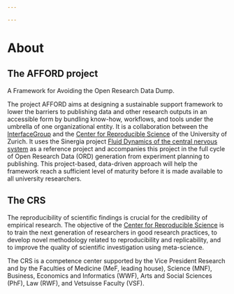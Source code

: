 ```yaml
---

---
```


# About {.unnumbered}

## The AFFORD project

A Framework for Avoiding the Open Research Data Dump.


The project AFFORD aims at designing a sustainable support framework to lower the barriers to publishing data and other research outputs in an accessible form by bundling know-how, workflows, and tools under the umbrella of one organizational entity. It is a collaboration between the [InterfaceGroup](https://interfacegroup.ch/) and the [Center for Reproducible Science](https://www.crs.uzh.ch/en.html) of the University of Zurich. It uses the Sinergia project [Fluid Dynamics of the central nervous system](https://interfacegroup.ch/project/fluid-dynamics-of-the-central-nervous-system/) as a reference project and accompanies this project in the full cycle of Open Research Data (ORD) generation from experiment planning to publishing. This project-based, data-driven approach will help the framework reach a sufficient level of maturity before it is made available to all university researchers.

## The CRS

The reproducibility of scientific findings is crucial for the credibility of empirical research. The objective of the [Center for Reproducible Science](https://www.crs.uzh.ch/en.html) is to train the next generation of researchers in good research practices, to develop novel methodology related to reproducibility and replicability, and to improve the quality of scientific investigation using meta-science.

The CRS is a competence center supported by the Vice President Research and by the Faculties of Medicine (MeF, leading house), Science (MNF), Business, Economics and Informatics (WWF), Arts and Social Sciences (PhF), Law (RWF), and Vetsuisse Faculty (VSF).

